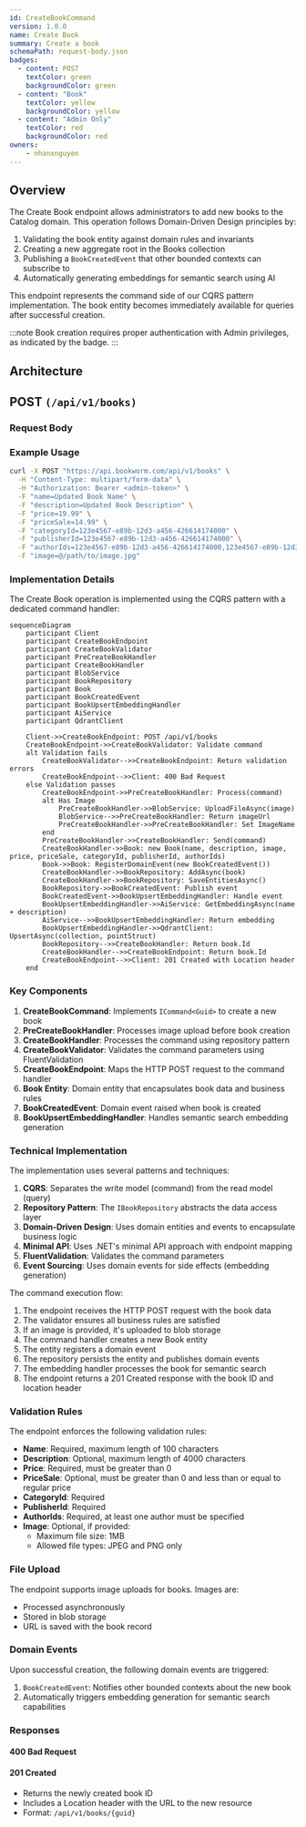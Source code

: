 ```yaml
---
id: CreateBookCommand
version: 1.0.0
name: Create Book
summary: Create a book
schemaPath: request-body.json
badges:
  - content: POST
    textColor: green
    backgroundColor: green
  - content: "Book"
    textColor: yellow
    backgroundColor: yellow
  - content: "Admin Only"
    textColor: red
    backgroundColor: red
owners:
    - nhanxnguyen
---
```


## Overview

The Create Book endpoint allows administrators to add new books to the Catalog domain. This operation follows Domain-Driven Design principles by:

1. Validating the book entity against domain rules and invariants
2. Creating a new aggregate root in the Books collection
3. Publishing a `BookCreatedEvent` that other bounded contexts can subscribe to
4. Automatically generating embeddings for semantic search using AI

This endpoint represents the command side of our CQRS pattern implementation. The book entity becomes immediately available for queries after successful creation.

:::note
Book creation requires proper authentication with Admin privileges, as indicated by the badge.
:::

## Architecture

<NodeGraph />

## POST `(/api/v1/books)`

### Request Body

<SchemaViewer file="request-body.json" maxHeight="500" id="request-body" />

### Example Usage

```bash
curl -X POST "https://api.bookworm.com/api/v1/books" \
  -H "Content-Type: multipart/form-data" \
  -H "Authorization: Bearer <admin-token>" \
  -F "name=Updated Book Name" \
  -F "description=Updated Book Description" \
  -F "price=19.99" \
  -F "priceSale=14.99" \
  -F "categoryId=123e4567-e89b-12d3-a456-426614174000" \
  -F "publisherId=123e4567-e89b-12d3-a456-426614174000" \
  -F "authorIds=123e4567-e89b-12d3-a456-426614174000,123e4567-e89b-12d3-a456-426614174001" \
  -F "image=@/path/to/image.jpg"
```

### Implementation Details

The Create Book operation is implemented using the CQRS pattern with a dedicated command handler:

```mermaid
sequenceDiagram
    participant Client
    participant CreateBookEndpoint
    participant CreateBookValidator
    participant PreCreateBookHandler
    participant CreateBookHandler
    participant BlobService
    participant BookRepository
    participant Book
    participant BookCreatedEvent
    participant BookUpsertEmbeddingHandler
    participant AiService
    participant QdrantClient

    Client->>CreateBookEndpoint: POST /api/v1/books
    CreateBookEndpoint->>CreateBookValidator: Validate command
    alt Validation fails
        CreateBookValidator-->>CreateBookEndpoint: Return validation errors
        CreateBookEndpoint-->>Client: 400 Bad Request
    else Validation passes
        CreateBookEndpoint->>PreCreateBookHandler: Process(command)
        alt Has Image
            PreCreateBookHandler->>BlobService: UploadFileAsync(image)
            BlobService-->>PreCreateBookHandler: Return imageUrl
            PreCreateBookHandler->>PreCreateBookHandler: Set ImageName
        end
        PreCreateBookHandler->>CreateBookHandler: Send(command)
        CreateBookHandler->>Book: new Book(name, description, image, price, priceSale, categoryId, publisherId, authorIds)
        Book->>Book: RegisterDomainEvent(new BookCreatedEvent())
        CreateBookHandler->>BookRepository: AddAsync(book)
        CreateBookHandler->>BookRepository: SaveEntitiesAsync()
        BookRepository->>BookCreatedEvent: Publish event
        BookCreatedEvent->>BookUpsertEmbeddingHandler: Handle event
        BookUpsertEmbeddingHandler->>AiService: GetEmbeddingAsync(name + description)
        AiService-->>BookUpsertEmbeddingHandler: Return embedding
        BookUpsertEmbeddingHandler->>QdrantClient: UpsertAsync(collection, pointStruct)
        BookRepository-->>CreateBookHandler: Return book.Id
        CreateBookHandler-->>CreateBookEndpoint: Return book.Id
        CreateBookEndpoint-->>Client: 201 Created with Location header
    end
```

### Key Components

1. **CreateBookCommand**: Implements `ICommand<Guid>` to create a new book
2. **PreCreateBookHandler**: Processes image upload before book creation
3. **CreateBookHandler**: Processes the command using repository pattern
4. **CreateBookValidator**: Validates the command parameters using FluentValidation
5. **CreateBookEndpoint**: Maps the HTTP POST request to the command handler
6. **Book Entity**: Domain entity that encapsulates book data and business rules
7. **BookCreatedEvent**: Domain event raised when book is created
8. **BookUpsertEmbeddingHandler**: Handles semantic search embedding generation

### Technical Implementation

The implementation uses several patterns and techniques:

1. **CQRS**: Separates the write model (command) from the read model (query)
2. **Repository Pattern**: The `IBookRepository` abstracts the data access layer
3. **Domain-Driven Design**: Uses domain entities and events to encapsulate business logic
4. **Minimal API**: Uses .NET's minimal API approach with endpoint mapping
5. **FluentValidation**: Validates the command parameters
6. **Event Sourcing**: Uses domain events for side effects (embedding generation)

The command execution flow:

1. The endpoint receives the HTTP POST request with the book data
2. The validator ensures all business rules are satisfied
3. If an image is provided, it's uploaded to blob storage
4. The command handler creates a new Book entity
5. The entity registers a domain event
6. The repository persists the entity and publishes domain events
7. The embedding handler processes the book for semantic search
8. The endpoint returns a 201 Created response with the book ID and location header

### Validation Rules

The endpoint enforces the following validation rules:

- **Name**: Required, maximum length of 100 characters
- **Description**: Optional, maximum length of 4000 characters
- **Price**: Required, must be greater than 0
- **PriceSale**: Optional, must be greater than 0 and less than or equal to regular price
- **CategoryId**: Required
- **PublisherId**: Required
- **AuthorIds**: Required, at least one author must be specified
- **Image**: Optional, if provided:
  - Maximum file size: 1MB
  - Allowed file types: JPEG and PNG only

### File Upload

The endpoint supports image uploads for books. Images are:
- Processed asynchronously
- Stored in blob storage
- URL is saved with the book record

### Domain Events

Upon successful creation, the following domain events are triggered:

1. `BookCreatedEvent`: Notifies other bounded contexts about the new book
2. Automatically triggers embedding generation for semantic search capabilities

### Responses

#### <span className="text-orange-500">400 Bad Request</span>

<SchemaViewer file="response-400.json" maxHeight="500" id="response-400" />

#### <span className="text-green-500">201 Created</span>

- Returns the newly created book ID
- Includes a Location header with the URL to the new resource
- Format: `/api/v1/books/{guid}`
